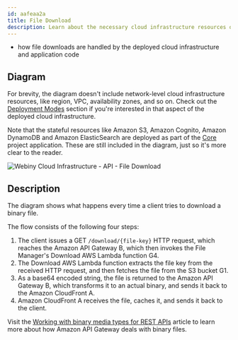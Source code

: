 ```yaml
---
id: aafeaa2a
title: File Download
description: Learn about the necessary cloud infrastructure resources on which the API project application relies on to download files.
---
```



<Alert type="success" title="What you’ll learn">

- how file downloads are handled by the deployed cloud infrastructure and application code

</Alert>

## Diagram

<Alert type="info">

For brevity, the diagram doesn't include network-level cloud infrastructure resources, like region, VPC, availability zones, and so on. Check out the [Deployment Modes](/docs/{version}/architecture/deployment-modes/introduction) section if you're interested in that aspect of the deployed cloud infrastructure.

</Alert>

<Alert type="info">

Note that the stateful resources like Amazon S3, Amazon Cognito, Amazon DynamoDB and Amazon ElasticSearch are deployed as part of the [Core](/docs/{version}/architecture/core/overview) project application. These are still included in the diagram, just so it's more clear to the reader.

</Alert>

<Image src={fmDownload} title="Webiny Cloud Infrastructure - API - File Download" shadow={false} />

## Description

The diagram shows what happens every time a client tries to download a binary file.

The flow consists of the following four steps:

1. The client issues a GET `/download/{file-key}` HTTP request, which reaches the Amazon API Gateway <diagram-letter>B</diagram-letter>, which then invokes the File Manager's Download AWS Lambda function <diagram-letter>G4</diagram-letter>.
2. The Download AWS Lambda function extracts the file key from the received HTTP request, and then fetches the file from the S3 bucket <diagram-letter>G1</diagram-letter>.
3. As a base64 encoded string, the file is returned to the Amazon API Gateway <diagram-letter>B</diagram-letter>, which transforms it to an actual binary, and sends it back to the Amazon CloudFront <diagram-letter>A</diagram-letter>.
4. Amazon CloudFront <diagram-letter>A</diagram-letter> receives the file, caches it, and sends it back to the client.

<Alert type="info">

Visit the [Working with binary media types for REST APIs](https://docs.aws.amazon.com/apigateway/latest/developerguide/api-gateway-payload-encodings.html) article to learn more about how Amazon API Gateway deals with binary files.

</Alert>
